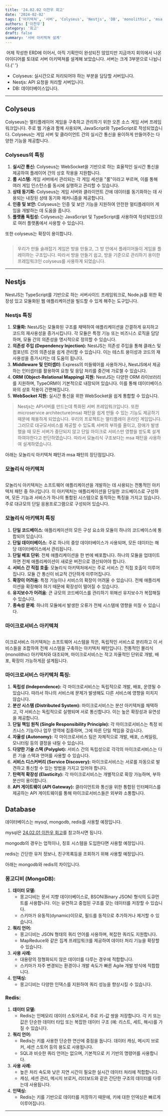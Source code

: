 ```yaml
---
title: '24.02.02 이찬우 회고'
date: '2024-02-02'
tags: ['아키텍쳐', '서버', 'Colyseus', 'Nestjs', 'DB', 'monolithic', 'msa']
authors: ['이찬우']
category: '회고'
draft: false
summary: '서버 아키텍쳐 설계'
---
```


<Image alt="" src="/static/images/architecture/architecture_v1.png" width={800} height={800} />
어제 작성한 ERD에 이어서, 아직 기획안이 완성되진 않았지만 지금까지 회의에서 나온 아이디어를 토대로 서버
아키텍쳐를 설계해 보았습니다. 서버는 크게 3부분으로 나뉩니다.{' '}

- Colyseus: 실시간으로 처리되어야 하는 부분을 담당할 서버입니다.
- Nestjs: API 요청을 처리할 서버입니다.
- DB: 데이터베이스입니다.

---

## Colyseus

Colyseus는 멀티플레이어 게임을 구축하고 관리하기 위한 오픈 소스 게임 서버 프레임워크입니다. 주로 웹 기술과 함께 사용되며, JavaScript와 TypeScript로 작성되었습니다. Colyseus는 게임 서버 및 클라이언트 간의 실시간 통신을 용이하게 만들어주는 다양한 기능을 제공합니다.

### Colyseus의 특징

1. **실시간 통신:** Colyseus는 WebSocket을 기반으로 하는 효율적인 실시간 통신을 제공하여 플레이어 간의 상호 작용을 지원합니다.
2. **룸 시스템:** 게임 서버에서 관리되는 각 게임 세션을 "룸"이라고 부르며, 이를 통해 여러 게임 인스턴스를 동시에 실행하고 관리할 수 있습니다.
3. **상태 동기화:** Colyseus는 게임 서버와 클라이언트 간에 데이터를 동기화하는 데 사용되는 내장된 상태 동기화 메커니즘을 제공합니다.
4. **인증 및 보안:** Colyseus는 인증 및 보안 기능을 지원하여 안전한 멀티플레이어 게임을 개발하는 데 도움을 줍니다.
5. **플랫폼 독립성:** Colyseus는 JavaScript 및 TypeScript를 사용하여 작성되었으므로 여러 플랫폼에서 사용할 수 있습니다.

또한 colyseus는 확장이 용이합니다.

<Image alt="" src="/static/images/architecture/colyseus_scalability.png" width={800} height={800} />

> 우리가 만들 술래잡기 게임은 방을 만들고, 그 방 안에서 플레이어들이 게임을 플레이하는 구조입니다. 따라서 방을 만들기 쉽고, 방을 기준으로 관리하기 용이한 프레임워크인 colyseus를 사용하게 되었습니다.

---

## Nestjs

NestJS는 TypeScript를 기반으로 하는 서버사이드 프레임워크로, Node.js를 위한 확장성 있고 모듈화된 웹 애플리케이션을 빌드할 수 있게 해주는 도구입니다.

### Nestjs 특징

1. **모듈화:** NestJS는 모듈화된 구조를 채택하여 애플리케이션을 간결하게 유지하고 코드의 재사용성을 증가시킵니다. 각 모듈은 특정 기능 또는 비즈니스 로직을 담당하며, 모듈 간의 의존성을 명시적으로 정의할 수 있습니다.
2. **의존성 주입 (Dependency Injection):** NestJS는 의존성 주입을 통해 클래스 및 컴포넌트 간의 의존성을 쉽게 관리할 수 있습니다. 이는 테스트 용이성과 코드의 재사용성을 증가시키는 데 도움이 됩니다.
3. **Middleware 및 인터셉터:** Express의 미들웨어를 사용하거나, NestJS에서 제공하는 인터셉터를 활용하여 요청 및 응답 처리를 중간에 가로챌 수 있습니다.
4. **ORM (Object-Relational Mapping) 지원:** NestJS는 다양한 ORM 라이브러리를 지원하며, TypeORM이 기본적으로 내장되어 있습니다. 이를 통해 데이터베이스와의 상호 작용이 간편해집니다.
5. **WebSocket 지원:** 실시간 통신을 위한 WebSocket을 쉽게 통합할 수 있습니다.

> Nestjs는 API서버를 만드는데 특화된 서버 프레임워크입니다. 또한 microservice architecture(msa) 패턴을 쉽게 만들 수 있는 기능도 제공하기 때문에 채용하게 되었습니다. 우리의 프로젝트는 멀티플레이 온라인 게임입니다. 그러므로 대규모서비스를 제공할 수 있도록 서버의 부하를 줄이고, 장애가 발생했을 때 모든 서버가 중단되지 않고 단일 마이크로 서비스만 영향을 받도록 설계하여야한다고 판단하였습니다. 따라서 모놀리식 구조보다는 msa 패턴을 사용하여 설계하였습니다.

아래는 모놀리식 아키텍쳐 패턴과 msa 패턴의 장단점입니다.

### 모놀리식 아키텍쳐

<Image alt="" src="/static/images/architecture/MA.png" width={800} height={800} />

모놀리식 아키텍처는 소프트웨어 애플리케이션을 개발하는 데 사용되는 전통적인 아키텍처 패턴 중 하나입니다. 이 아키텍처는 애플리케이션을 단일한 코드베이스로 구성하며, 모든 기능과 서비스가 하나의 통합된 시스템으로 동작하는 특징을 가지고 있습니다. 주로 대규모의 단일 응용프로그램으로 구성되어 있습니다.

### 모놀리식 아키텍처 특징

1. **단일 코드베이스**: 애플리케이션의 모든 구성 요소와 모듈이 하나의 코드베이스에 통합되어 있습니다.
2. **단일 데이터베이스**: 주로 하나의 중앙 데이터베이스가 사용되며, 모든 데이터는 해당 데이터베이스에서 관리됩니다.
3. **단일 배포 단위**: 전체 애플리케이션을 한 번에 배포합니다. 하나의 모듈을 업데이트하면 전체 애플리케이션이 새로운 버전으로 갱신되어야 합니다.
4. **서비스 간 직접 호출**: 모놀리식 아키텍처에서는 주로 서비스 간 직접 호출이 이루어집니다. 모듈 간 통신이 비교적 간단하게 이루어집니다.
5. **확장이 어려움**: 특정 기능이나 서비스의 확장이 어려울 수 있습니다. 전체 애플리케이션을 확장해야 하기 때문에 확장성이 떨어질 수 있습니다.
6. **유지보수가 어려움**: 큰 규모의 코드베이스를 관리하기 위해선 유지보수가 복잡해질 수 있습니다.
7. **종속성 문제**: 하나의 모듈에서 발생한 오류가 전체 시스템에 영향을 미칠 수 있습니다.

### 마이크로서비스 아키텍쳐

<Image alt="" src="/static/images/architecture/MSA.png" width={800} height={800} />

이크로서비스 아키텍처는 소프트웨어 시스템을 작은, 독립적인 서비스로 분리하고 이 서비스들을 조합하여 전체 시스템을 구축하는 아키텍처 패턴입니다. 전통적인 몰리식(monolithic) 아키텍처와 대조되며, 마이크로서비스는 작고 자율적인 단위로 개발, 배포, 확장이 가능하게끔 설계됩니다.

### 마이크로서비스 아키텍처 특징:

1. **독립성 (Independence):** 각 마이크로서비스는 독립적으로 개발, 배포, 운영될 수 있습니다. 따라서 하나의 서비스에 문제가 발생해도 다른 서비스에 영향을 미치지 않습니다.
2. **분산 시스템 (Distributed System):** 마이크로서비스는 분산 아키텍처를 채택하고, 각 서비스는 독립적으로 실행되며 서로 통신합니다. 이는 높은 확장성과 유연성을 제공합니다.
3. **단일 책임 원칙 (Single Responsibility Principle):** 각 마이크로서비스는 특정 비즈니스 기능이나 업무 영역에 집중하며, 그에 따른 단일 책임을 갖습니다.
4. **자율성 (Autonomy):** 각 마이크로서비스 팀은 자체적으로 개발, 배포, 스케일링, 모니터링 등의 결정을 내릴 수 있습니다.
5. **다양한 기술 스택 (Polyglot):** 서비스 간의 독립성으로 각각의 마이크로서비스는 다른 기술 스택과 언어를 사용할 수 있습니다.
6. **서비스 디스커버리 (Service Discovery):** 마이크로서비스는 서로를 자동으로 발견하고 통신할 수 있는 방법을 가지고 있어야 합니다.
7. **탄력적 확장성 (Elasticity):** 각 마이크로서비스는 개별적으로 확장 가능하며, 부하 분산이 용이합니다.
8. **API 게이트웨이 (API Gateway):** 클라이언트와 통신을 위한 통합된 인터페이스를 제공하는 API 게이트웨이를 통해 마이크로서비스들은 외부와 소통합니다.

## Database

데이터베이스는 mysql, mongodb, redis를 사용할 예정입니다.

mysql은 [24.02.01 이찬우 회고](https://ugizz-blog.vercel.app/blog/240201%EC%9D%B4%EC%B0%AC%EC%9A%B0)를 참고하시면 됩니다.

mongodb의 경우는 업적이나, 칭호 시스템을 도입한다면 사용할 예정입니다.

redis는 간단한 유저 정보나, 친구목록등을 조회하기 위해 사용할 예정입니다.

아래는 mongodb와 redis의 차이입니다.

### **몽고디비 (MongoDB):**

1. **데이터 모델:**
   - 몽고디비는 문서 지향 데이터베이스로, BSON(Binary JSON) 형식의 도큐먼트를 사용합니다. 이는 유연하고 중첩된 구조를 갖는 데이터를 저장할 수 있습니다.
   - 스키마가 유동적(dynamic)이므로, 필드를 동적으로 추가하거나 제거할 수 있습니다.
2. **쿼리 언어:**
   - 몽고디비는 JSON 형태의 쿼리 언어를 사용하며, 복잡한 쿼리도 지원합니다.
   - MapReduce와 같은 집계 프레임워크를 제공하여 데이터 처리 기능을 확장할 수 있습니다.
3. **사용 사례:**
   - 대용량의 정형화되지 않은 데이터를 다루는 경우에 적합합니다.
   - 스키마가 자주 변경되는 환경이나 개발 속도가 빠른 Agile 개발 방식에 적합합니다.
4. **인덱싱:**
   - 몽고디비는 다양한 인덱스를 지원하여 쿼리 성능을 향상시킬 수 있습니다.

### **Redis:**

1. **데이터 모델:**
   - Redis는 인메모리 데이터 스토어로서, 주로 키-값 쌍을 저장합니다. 각 키 또는 값은 단순한 데이터 타입 또는 복잡한 데이터 구조 (예: 리스트, 세트, 해시)를 가질 수 있습니다.
2. **쿼리 언어:**
   - Redis는 키를 사용한 단순한 연산에 중점을 둡니다. 데이터 캐싱, 메시지 브로커, 세션 스토어 등의 용도로 사용됩니다.
   - SQL과 비슷한 쿼리 언어는 없으며, 기본적으로 키 기반의 명령어를 사용합니다.
3. **사용 사례:**
   - 높은 처리 속도와 낮은 지연 시간이 필요한 실시간 데이터 처리에 적합합니다.
   - 캐싱, 세션 관리, 메시지 브로커, 리더보드와 같은 간단한 구조의 데이터를 다루는데 사용됩니다.
4. **인덱싱:**
   - Redis는 키를 기반으로 데이터를 저장하기 때문에, 키에 대한 인덱싱은 빠르게 이루어집니다.

---
